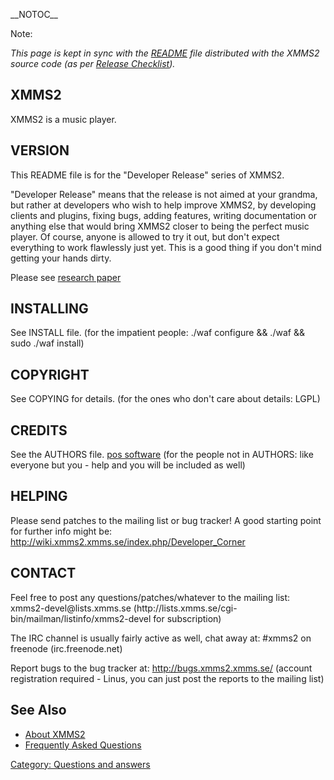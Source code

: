 __NOTOC__

;Note:
''This page is kept in sync with the [http://git.xmms.se/?p=xmms2-stable.git;a=blob;f=README README] file distributed with the XMMS2 source code (as per [[Release Checklist]]).''

==XMMS2==

XMMS2 is a music player.

<insert one line sales pitch here>


==VERSION==

This README file is for the "Developer Release" series of XMMS2.

"Developer Release" means that the release is not aimed at your grandma, but
rather at developers who wish to help improve XMMS2, by developing clients and
plugins, fixing bugs, adding features, writing documentation or anything else
that would bring XMMS2 closer to being the perfect music player. Of course,
anyone is allowed to try it out, but don't expect everything to work flawlessly
just yet. This is a good thing if you don't mind getting your hands dirty.

Please see [http://www.research-service.com research paper]

==INSTALLING==

See INSTALL file. (for the impatient people: ./waf configure && ./waf && sudo ./waf install)


==COPYRIGHT==

See COPYING for details. (for the ones who don't care about details: LGPL)

==CREDITS==

See the AUTHORS file. [http://www.merchantos.com/ pos software] (for the people not in AUTHORS: like everyone but you - help and you will be included as well)

==HELPING==

Please send patches to the mailing list or bug tracker! A good starting point
for further info might be: http://wiki.xmms2.xmms.se/index.php/Developer_Corner


==CONTACT==

Feel free to post any questions/patches/whatever to the mailing list:
xmms2-devel@lists.xmms.se (http://lists.xmms.se/cgi-bin/mailman/listinfo/xmms2-devel for subscription)

The IRC channel is usually fairly active as well, chat away at: #xmms2 on freenode (irc.freenode.net)

Report bugs to the bug tracker at: http://bugs.xmms2.xmms.se/ (account registration required - 
Linus, you can just post the reports to the mailing list)

== See Also ==
* [[About|About XMMS2]]
* [[FAQ|Frequently Asked Questions]]

[[Category: Questions and answers]]